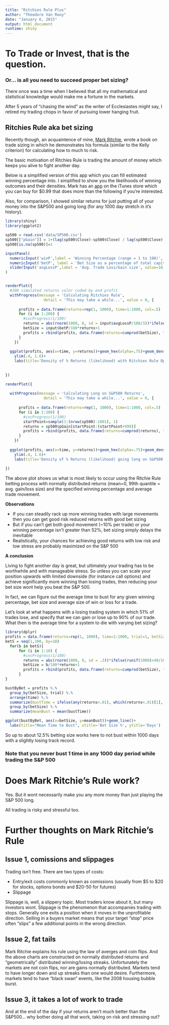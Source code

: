 ```yaml
---
title: "Ritchies Rule Plus"
author: "Theodore Van Rooy"
date: "January 6, 2015"
output: html_document
runtime: shiny
---
```



# To Trade or Invest, that is the question.

### Or... is all you need to succeed proper bet sizing?

There once was a time when I believed that all my mathematical and statistical knowledge would make me a fortune in the markets.  

After 5 years of "chasing the wind" as the writer of Ecclesiastes might say, I retired my trading chops in favor of pursuing lower hanging fruit.


## Ritchies Rule aka bet sizing

Recently though, an acquaintence of mine, [Mark Ritchie](http://markritchie.me), wrote a book on trade sizing in which he demonstrates his formula (similar to the Kelly criterion) for calculating how to much to risk.

The basic motivation of Ritchies Rule is trading the amount of money which keeps you alive to fight another day.

Below is a simplified version of this app which you can fill estimated winning percentage into.  I simplified to show you the likelihoods of winning outcomes and their densities.  Mark has an [app](https://itunes.apple.com/us/app/ritchirule/id410837344?mt=8) on the iTunes store which you can buy for $0.99 that does more than the following if you're interested.

Also, for comparison, I showed similar returns for just putting all of your money into the S&P500 and going long (for any 1000 day stretch in it's history).

```r
library(shiny)
library(ggplot2)

sp500 = read.csv('data/SP500.csv')
sp500[["pGain"]] = 1+(lag(sp500$Close)-sp500$Close) / lag(sp500$Close)
sp500[is.na(sp500)]=1

inputPanel(
  numericInput('winP',label = 'Winning Percentage (range = 1 to 100)', value = 52, min = 1,max = 100),
  numericInput('betP', label = 'Bet Size as a percentage of total capital', value=8, min=1, max=100),
  sliderInput('avgLossP',label = 'Avg. Trade Loss/Gain size', value=10, min=1, max=100)
)


renderPlot({
  #100 simulated returns color coded by end profit
  withProgress(message = 'Calculating Ritchies Rule',
                 detail = 'This may take a while...', value = 0, {
                   
      profits = data.frame(returns=rep(1, 1000), time=1:1000, col=.5)            
      for (i in 1:200) {
        #incProgress(1/100)
        returns = abs(rnorm(1000, 0, sd = input$avgLossP/100/3))*ifelse(runif(1000)>input$winP/100, -1, 1)
        betSize = input$betP/100*returns+1
        profits = rbind(profits, data.frame(returns=cumprod(betSize), time=1:1000, col=betSize[length(betSize)]))
      }
    })
  
  ggplot(profits, aes(x=time, y=returns))+geom_hex(alpha=.75)+geom_density2d(color="red",size=2)+#(color="grey", alpha=.5)+
    ylim(.4, 1.6)+
    labs(title='Density of % Returns (likelihood) with Ritchies Rule Optimal bet percentage')
  
 
})

renderPlot({
   
  withProgress(message = 'Calculating Long on S&P500 Returns',
                 detail = 'This may take a while...', value = 0, {
                   
      profits = data.frame(returns=rep(1, 1000), time=1:1000, col=.5)            
      for (i in 1:200) {
        #incProgress(1/100)
        startPoint=sample(1:(nrow(sp500)-1001), 1)
        returns = sp500$pGain[startPoint:(startPoint+999)]
        profits = rbind(profits, data.frame(returns=cumprod(returns), time=1:1000, col=.5))
      }
    })
  
  ggplot(profits, aes(x=time, y=returns))+geom_hex(alpha=.75)+geom_density2d(color="red",size=2)+#(color="grey", alpha=.5)+
    ylim(.4, 1.6)+
    labs(title='Density of % Returns (likelihood) going long on S&P500')
  
})
```



The above plot shows us what is most likely to occur using the Ritchie Rule betting process with normally distributed returns (mean=0, 99th quantile = avg. gain/loss size) and the specified winning percentage and average trade movement.

**Observations** 

*  If you can steadily rack up more winning trades with large movements then you can get good risk reduced returns with good bet sizing
*  But if you can't get both good movement (~10% per trade) or your winning percentage isn't greater than 52%, bet sizing simply delays the inevitable
*  Realistically, your chances for achieving good returns with low risk and low stress are probably maximized on the S&P 500

**A conclusion**

Living to fight another day is great, but ultimately your trading has to be worthwhile and with manageable stress.  So unless you can scale your position upwards with limited downside (for instance call options) and achieve significantly more winning than losing trades, then reducing your bet size wont help you beat the S&P 500.

In fact, we can figure out the average time to bust for any given winning percentage, bet size and average size of win or loss for a trade.  

Let's look at what happens with a losing trading system in which 51% of trades lose, and specify that we can gain or lose up to 90% of our trade.  What then is the average time for a system to die with varying bet sizing?

```r

library(dplyr)
profits = data.frame(returns=rep(1, 1000), time=1:1000, trial=1, betSize=0)      
betS = seq(1,100, by=10)
  for(b in betS){
      for (i in 1:10) {
        #incProgress(1/100)
        returns = abs(rnorm(1000, 0, sd = .3))*ifelse(runif(1000)>49/100, -1, 1)
        betSize = b/100*returns+1
        profits = rbind(profits, data.frame(returns=cumprod(betSize), time=1:1000, trial=i, betSize=b))
      }
}

bustByBet = profits %.% 
  group_by(betSize, trial) %.%
  arrange(time) %.%
  summarize(bustTime = ifelse(any(returns<.01), which(returns<.01)[1], 1000)) %.%
  group_by(betSize) %.%
  summarize(meanBust = mean(bustTime))

ggplot(bustByBet, aes(x=betSize, y=meanBust))+geom_line()+
  labs(title="Mean Time to Bust", xtitle='Bet Size %', ytitle='Days')


```


So up to about 12.5% betting size works here to not bust within 1000 days with a slightly losing track record.  

### Note that you never bust 1 time in any 1000 day period while trading the S&P 500

# Does Mark Ritchie's Rule work?

Yes.  But it wont necessarily make you any more money than just playing the S&P 500 long.

All trading is risky and stressful too.

#  Further thoughts on Mark Ritchie's Rule

## Issue 1, comissions and slippages

Trading isn't free.  There are two types of costs:

*  Entry/exit costs commonly known as comissions (usually from $5 to $20 for stocks, options bonds and $20-50 for futures) 
*  Slippage

Slippage is, well, a slippery topic.  Most traders know about it, but many investors wont.  Slippage is the phenomenon that accompanies trading with stops.  Generally one exits a position when it moves in the unprofitable direction.  Selling in a buyers market means that your target "stop" price often "slips" a few additional points in the wrong direction.

## Issue 2, fat tails

Mark Ritchie explains his rule using the law of averges and coin flips.  And the above charts are constructed on normally distributed returns and "geometrically" distributed winning/losing streaks.  Unfortunately the markets are not coin flips, nor are gains normally distributed.  Markets tend to have longer down and up streaks than one would desire.  Furthermore, markets tend to have "black swan" events, like the 2008 housing bubble burst.

## Issue 3, it takes a lot of work to trade

And at the end of the day if your returns aren't much better than the S&P500... why bother doing all that work, taking on risk and stressing out?






